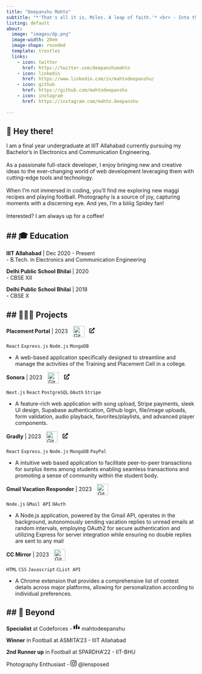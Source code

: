 ```yaml
---
title: "Deepanshu Mahto"
subtitle: "*'That's all it is, Miles. A leap of faith.'* <br> - Into the Spiderverse (2018)" 
listing: default
about:
  image: "images/dp.png"
  image-width: 20em
  image-shape: rounded
  template: trestles
  links:
    - icon: twitter
      href: https://twitter.com/deepanshumahto
    - icon: linkedin
      href: https://www.linkedin.com/in/mahtodeepanshu/
    - icon: github
      href: https://github.com/mahtodeepanshu
    - icon: instagram
      href: https://instagram.com/mahto.deepanshu
    
---
```



## 👋 Hey there!  
I am a final year undergraduate at IIIT Allahabad currently pursuing my Bachelor's in Electronics and Communication Engineering. <br><br> As a passionate full-stack developer,  I enjoy bringing new and creative ideas to the ever-changing world of web development leveraging them with cutting-edge tools and technology.<br><br> When I'm not immersed in coding, you'll find me exploring new maggi recipes and playing football. Photography is a source of joy, capturing moments with a discerning eye. And yes, I'm a biiiig Spidey fan! <br><br> Interested? I am always up for a coffee! 



## 🎓 Education
---

**IIIT Allahabad** | Dec 2020 - Present <br>
    - B.Tech. in Electronics and Communication Engineering <br>
  
**Delhi Public School Bhilai** | 2020 <br>
    - CBSE XII

**Delhi Public School Bhilai** | 2018 <br>
    - CBSE X 

## 👩🏻‍💻 Projects
---

**Placement Portal** | 2023 <a href="https://github.com/mahtodeepanshu/placement-portal-iiita" target="_blank" rel="noopener noreferrer"><img align="center" alt="GitHub" width="30px" style="margin-left:10px; padding-right:10px;" src="https://cdn.jsdelivr.net/gh/devicons/devicon/icons/github/github-original.svg" /></a> <a href="https://placement-portal-iiita.onrender.com/" target="_blank" rel="noopener noreferrer"><svg xmlns="http://www.w3.org/2000/svg" height="1em" viewBox="0 0 512 512"><!--! Font Awesome Free 6.4.2 by @fontawesome - https://fontawesome.com License - https://fontawesome.com/license (Commercial License) Copyright 2023 Fonticons, Inc. --><path d="M432,320H400a16,16,0,0,0-16,16V448H64V128H208a16,16,0,0,0,16-16V80a16,16,0,0,0-16-16H48A48,48,0,0,0,0,112V464a48,48,0,0,0,48,48H400a48,48,0,0,0,48-48V336A16,16,0,0,0,432,320ZM488,0h-128c-21.37,0-32.05,25.91-17,41l35.73,35.73L135,320.37a24,24,0,0,0,0,34L157.67,377a24,24,0,0,0,34,0L435.28,133.32,471,169c15,15,41,4.5,41-17V24A24,24,0,0,0,488,0Z"/></svg></a>  <br>

`React` `Express.js` `Node.js` `MongoDB` 

- A web-based application specifically designed to streamline and manage the activities of the Training and Placement Cell in a college.<br>



**Sonora** | 2023 <a href="https://github.com/mahtodeepanshu/sonora" target="_blank" rel="noopener noreferrer"><img align="center" alt="GitHub" width="30px" style="margin-left:10px; padding-right:10px;" src="https://cdn.jsdelivr.net/gh/devicons/devicon/icons/github/github-original.svg" /></a> <a href="https://sonora-omdngcmaa-mahtodeepanshu.vercel.app/" target="_blank" rel="noopener noreferrer"><svg xmlns="http://www.w3.org/2000/svg" height="1em" viewBox="0 0 512 512"><!--! Font Awesome Free 6.4.2 by @fontawesome - https://fontawesome.com License - https://fontawesome.com/license (Commercial License) Copyright 2023 Fonticons, Inc. --><path d="M432,320H400a16,16,0,0,0-16,16V448H64V128H208a16,16,0,0,0,16-16V80a16,16,0,0,0-16-16H48A48,48,0,0,0,0,112V464a48,48,0,0,0,48,48H400a48,48,0,0,0,48-48V336A16,16,0,0,0,432,320ZM488,0h-128c-21.37,0-32.05,25.91-17,41l35.73,35.73L135,320.37a24,24,0,0,0,0,34L157.67,377a24,24,0,0,0,34,0L435.28,133.32,471,169c15,15,41,4.5,41-17V24A24,24,0,0,0,488,0Z"/></svg></a> <br>

`Next.js` `React` `PostgreSQL` `OAuth` `Stripe` 

- A feature-rich web application with song upload, Stripe payments, sleek UI design, Supabase authentication, Github login, file/image uploads, form validation, audio playback, favorites/playlists, and advanced player components. <br>

**Gradly** | 2023 <a href="https://github.com/mahtodeepanshu/gradly" target="_blank" rel="noopener noreferrer"><img align="center" alt="GitHub" width="30px" style="margin-left:10px; padding-right:10px;" src="https://cdn.jsdelivr.net/gh/devicons/devicon/icons/github/github-original.svg" /></a> <a href="https://gradly.onrender.com/" target="_blank" rel="noopener noreferrer"><svg xmlns="http://www.w3.org/2000/svg" height="1em" viewBox="0 0 512 512"><!--! Font Awesome Free 6.4.2 by @fontawesome - https://fontawesome.com License - https://fontawesome.com/license (Commercial License) Copyright 2023 Fonticons, Inc. --><path d="M432,320H400a16,16,0,0,0-16,16V448H64V128H208a16,16,0,0,0,16-16V80a16,16,0,0,0-16-16H48A48,48,0,0,0,0,112V464a48,48,0,0,0,48,48H400a48,48,0,0,0,48-48V336A16,16,0,0,0,432,320ZM488,0h-128c-21.37,0-32.05,25.91-17,41l35.73,35.73L135,320.37a24,24,0,0,0,0,34L157.67,377a24,24,0,0,0,34,0L435.28,133.32,471,169c15,15,41,4.5,41-17V24A24,24,0,0,0,488,0Z"/></svg></a> <br>

`React` `Express.js` `Node.js` `MongoDB` `PayPal`

- A intuitive web based application to facilitate peer-to-peer transactions for surplus items among students enabling seamless transactions and promoting a sense of community within the student body.<br>

**Gmail Vacation Responder** | 2023 <a href="https://github.com/mahtodeepanshu/openinapp-assessment" target="_blank" rel="noopener noreferrer"><img align="center" alt="GitHub" width="30px" style="margin-left:10px; padding-right:10px;" src="https://cdn.jsdelivr.net/gh/devicons/devicon/icons/github/github-original.svg" /></a> <br>

`Node.js` `GMail API` `OAuth`

- A Node.js application, powered by the Gmail API, operates in the background, autonomously sending vacation replies to unread emails at random intervals, employing OAuth2 for secure authentication and utilizing Express for server integration while ensuring no double replies are sent to any mail<br>

**CC Mirror** | 2023 <a href="https://github.com/mahtodeepanshu/cc-reminder" target="_blank" rel="noopener noreferrer"><img align="center" alt="GitHub" width="30px" style="margin-left:10px; padding-right:10px;" src="https://cdn.jsdelivr.net/gh/devicons/devicon/icons/github/github-original.svg" /></a> <br>

`HTML` `CSS` `Javascript` `CList API`

- A Chrome extension that provides a comprehensive list of contest details across major platforms, allowing for personalization according to individual preferences.<br>




## 🌟 Beyond
---

**Specialist** at Codeforces - <svg xmlns="http://www.w3.org/2000/svg" width="18" height="18" viewBox="0 0 27 27"><path fill="currentColor" d="M4.5 7.5A1.5 1.5 0 0 1 6 9v10.5A1.5 1.5 0 0 1 4.5 21h-3C.673 21 0 20.328 0 19.5V9c0-.828.673-1.5 1.5-1.5h3zm9-4.5A1.5 1.5 0 0 1 15 4.5v15a1.5 1.5 0 0 1-1.5 1.5h-3c-.827 0-1.5-.672-1.5-1.5v-15c0-.828.673-1.5 1.5-1.5h3zm9 7.5A1.5 1.5 0 0 1 24 12v7.5a1.5 1.5 0 0 1-1.5 1.5h-3a1.5 1.5 0 0 1-1.5-1.5V12a1.5 1.5 0 0 1 1.5-1.5h3z"/></svg><a href="https://codeforces.com/profile/mahtodeepanshu" style="text-decoration:none;" target="_blank" rel="noopener noreferrer"> mahtodeepanshu</a>

**Winner** in Football at ASMITA'23 - IIIT Allahabad

**2nd Runner up** in Football at SPARDHA'22 - IIT-BHU

Photography Enthusiast - <svg xmlns="http://www.w3.org/2000/svg" width="16" height="16" fill="currentColor" class="bi bi-instagram" viewBox="0 0 16 16">
  <path d="M8 0C5.829 0 5.556.01 4.703.048 3.85.088 3.269.222 2.76.42a3.917 3.917 0 0 0-1.417.923A3.927 3.927 0 0 0 .42 2.76C.222 3.268.087 3.85.048 4.7.01 5.555 0 5.827 0 8.001c0 2.172.01 2.444.048 3.297.04.852.174 1.433.372 1.942.205.526.478.972.923 1.417.444.445.89.719 1.416.923.51.198 1.09.333 1.942.372C5.555 15.99 5.827 16 8 16s2.444-.01 3.298-.048c.851-.04 1.434-.174 1.943-.372a3.916 3.916 0 0 0 1.416-.923c.445-.445.718-.891.923-1.417.197-.509.332-1.09.372-1.942C15.99 10.445 16 10.173 16 8s-.01-2.445-.048-3.299c-.04-.851-.175-1.433-.372-1.941a3.926 3.926 0 0 0-.923-1.417A3.911 3.911 0 0 0 13.24.42c-.51-.198-1.092-.333-1.943-.372C10.443.01 10.172 0 7.998 0h.003zm-.717 1.442h.718c2.136 0 2.389.007 3.232.046.78.035 1.204.166 1.486.275.373.145.64.319.92.599.28.28.453.546.598.92.11.281.24.705.275 1.485.039.843.047 1.096.047 3.231s-.008 2.389-.047 3.232c-.035.78-.166 1.203-.275 1.485a2.47 2.47 0 0 1-.599.919c-.28.28-.546.453-.92.598-.28.11-.704.24-1.485.276-.843.038-1.096.047-3.232.047s-2.39-.009-3.233-.047c-.78-.036-1.203-.166-1.485-.276a2.478 2.478 0 0 1-.92-.598 2.48 2.48 0 0 1-.6-.92c-.109-.281-.24-.705-.275-1.485-.038-.843-.046-1.096-.046-3.233 0-2.136.008-2.388.046-3.231.036-.78.166-1.204.276-1.486.145-.373.319-.64.599-.92.28-.28.546-.453.92-.598.282-.11.705-.24 1.485-.276.738-.034 1.024-.044 2.515-.045v.002zm4.988 1.328a.96.96 0 1 0 0 1.92.96.96 0 0 0 0-1.92zm-4.27 1.122a4.109 4.109 0 1 0 0 8.217 4.109 4.109 0 0 0 0-8.217zm0 1.441a2.667 2.667 0 1 1 0 5.334 2.667 2.667 0 0 1 0-5.334z"/>
</svg> <a href="https://www.instagram.com/lensposed/" target="_blank" rel="noopener noreferrer" style="text-decoration:none;" >@lensposed</a>
